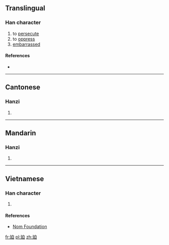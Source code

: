 ==Translingual==

===Han character===
{{Han char|rn=54|rad=廴|as=05|sn=8|four=|canj=弓大竹日 (NKHA)|ids=⿺[[廴]][[白]]}}

# to [[persecute]]
# to [[oppress]]
# [[embarrassed]]

====References====
* {{Han ref|kx=0353.031|hdz=10404.060|uh=5EF9|ud=24313}}

----

==Cantonese==

===Hanzi===
{{yue-hanzi|jyut=[[baak3]], [[bik1]]|y=baak3, bik1}}

# {{defn|lang=yue|sort=廴05}}

----

==Mandarin==

===Hanzi===
{{cmn-hanzi|pin=[[pǎi]] ([[pai3]]), [[pò]] ([[po4]])|wg=p'ai<sup>3</sup>, p'o<sup>4</sup>}}

# {{defn|lang=cmn|sort=廴05}}

----

==Vietnamese==

===Han character===
{{vi-readings|rs=廴05| hanviet = [[bách]], [[bích]]}}

# {{defn|lang=vi|sort=廴05}}

====References====
*[http://nomfoundation.org/common/nom_details.php?codepoint=5ef9 Nom Foundation]

[[fr:廹]]
[[pl:廹]]
[[zh:廹]]